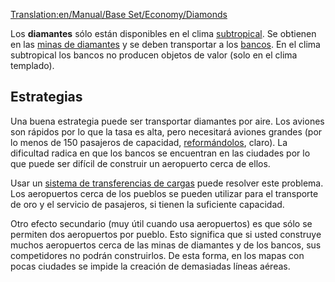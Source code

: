 [[Translation:en/Manual/Base Set/Economy/Diamonds]]

{{es/Carga| carga  = Diamantes
| imagen = Diamonds.png
| producida =[[es/Manual/Base Set/Economy/Mina de diamantes|Mina de diamantes]]
| aceptada  =[[es/Manual/Base Set/Economy/Banco|Banco]]
}}
Los '''diamantes''' sólo están disponibles en el clima [[es/subtropical|subtropical]]. Se obtienen en las [[es/mina de diamantes|minas de diamantes]] y se deben transportar a los [[es/banco|bancos]]. En el clima subtropical los bancos no producen objetos de valor (solo en el clima templado).


== Estrategias ==
Una buena estrategia puede ser transportar diamantes por aire. Los aviones son rápidos por lo que la tasa es alta, pero necesitará aviones grandes (por lo menos de 150 pasajeros de capacidad, [[es/Manual/Reformar vehículos|reformándolos]], claro). La dificultad radica en que los bancos se encuentran en las ciudades por lo que puede ser difícil de construir un aeropuerto cerca de ellos.

Usar un [[es/Manual/Transferencia de cargas|sistema de transferencias de cargas]] puede resolver este problema. Los aeropuertos cerca de los pueblos se pueden utilizar para el transporte de oro y el servicio de pasajeros, si tienen la suficiente capacidad.

Otro efecto secundario (muy útil cuando usa aeropuertos) es que sólo se permiten dos aeropuertos por pueblo. Esto significa que si usted construye muchos aeropuertos cerca de las minas de diamantes y de los bancos, sus competidores no podrán construirlos. De esta forma, en los mapas con pocas ciudades se impide la creación de demasiadas líneas aéreas.